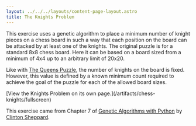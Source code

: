 ```yaml
---
layout: ../../../layouts/content-page-layout.astro
title: The Knights Problem
---
```



This exercise uses a genetic algorithm to place a minimum number of knight pieces on a chess board
in such a way that each position on the board can be attacked by at least one of the knights. The
original puzzle is for a standard 8x8 chess board. Here it can be based on a board sized from a
minimum of 4x4 up to an arbitrary limit of 20x20.

Like with [The Queens Puzzle](/artifacts/chess-queens), the number of knights on the board is fixed.
However, this value is defined by a known minimum count required to achieve the goal of the puzzle
for each of the allowed board sizes.

<InteractiveEmbed src="/artifacts/chess-knights/fullscreen" title="The Knights Problem">
  [View the Knights Problem on its own page.](/artifacts/chess-knights/fullscreen)
</InteractiveEmbed>

This exercise came from Chapter 7 of
[Genetic Algorithms with Python](https://github.com/handcraftsman/GeneticAlgorithmsWithPython#description)
by [Clinton Sheppard](https://www.cs.unm.edu/~sheppard/).
